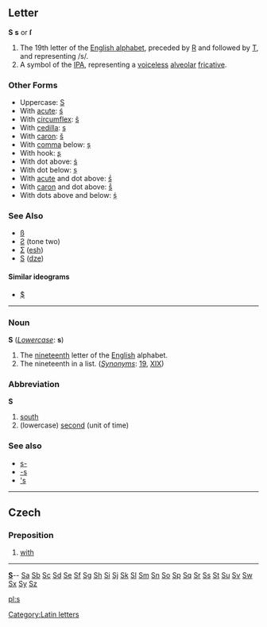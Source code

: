 ==Letter==
'''S''' '''s''' or '''ſ'''

#The 19th letter of the [[Appendix:English alphabet|English alphabet]], preceded by [[R]] and followed by [[T]], and representing /s/.
#A symbol of the [[IPA]], representing a [[voiceless]] [[alveolar]] [[fricative]].
===Other Forms===
*Uppercase: [[S]]
*With [[acute]]: [[ś]]
*With [[circumflex]]: [[ŝ]]
*With [[cedilla]]: [[ş]]
*With [[caron]]: [[š]]
*With [[comma]] below: [[ș]]
*With hook: [[ʂ]]
*With dot above: [[ṡ]]
*With dot below: [[ṣ]]
*With [[acute]] and dot above: [[ṥ]]
*With [[caron]] and dot above: [[ṧ]]
*With dots above and below: [[ṩ]]
===See Also===
*[[ß]]
*[[Ƨ]] (tone two)
*[[Ʃ]] ([[esh]])
*[[Ѕ]] ([[dze]])
====Similar ideograms====
*[[$]]
[[Category:Latin letters]]
----

===Noun===
'''S''' (''[[Lowercase]]'': '''s''')

# The [[nineteenth]] letter of the [[English]] alphabet.
# The nineteenth in a list. (''[[Synonyms]]'': [[19]], [[XIX]])

===Abbreviation===
'''S'''

# [[south]]
# (lowercase) [[second]] (unit of time)

===See also===
*[[s-]]
*[[-s]]
*[['s]]

----
==Czech==
===Preposition===
#[[with]]

----
{{indexletters1}}  '''[http://wiktionary.org/w/wiki.phtml?title=Special:Allpages&from=S S] '''-- [http://wiktionary.org/w/wiki.phtml?title=Special:Allpages&from=Sa Sa] [http://wiktionary.org/w/wiki.phtml?title=Special:Allpages&from=Sb Sb] [http://wiktionary.org/w/wiki.phtml?title=Special:Allpages&from=Sc Sc] [http://wiktionary.org/w/wiki.phtml?title=Special:Allpages&from=Sd Sd] [http://wiktionary.org/w/wiki.phtml?title=Special:Allpages&from=Se Se] [http://wiktionary.org/w/wiki.phtml?title=Special:Allpages&from=Sf Sf] [http://wiktionary.org/w/wiki.phtml?title=Special:Allpages&from=Sg Sg] [http://wiktionary.org/w/wiki.phtml?title=Special:Allpages&from=Sh Sh] [http://wiktionary.org/w/wiki.phtml?title=Special:Allpages&from=Si Si] [http://wiktionary.org/w/wiki.phtml?title=Special:Allpages&from=Sj Sj] [http://wiktionary.org/w/wiki.phtml?title=Special:Allpages&from=Sk Sk] [http://wiktionary.org/w/wiki.phtml?title=Special:Allpages&from=Sl Sl] [http://wiktionary.org/w/wiki.phtml?title=Special:Allpages&from=Sm Sm] [http://wiktionary.org/w/wiki.phtml?title=Special:Allpages&from=Sn Sn] [http://wiktionary.org/w/wiki.phtml?title=Special:Allpages&from=So So] [http://wiktionary.org/w/wiki.phtml?title=Special:Allpages&from=Sp Sp] [http://wiktionary.org/w/wiki.phtml?title=Special:Allpages&from=Sq Sq] [http://wiktionary.org/w/wiki.phtml?title=Special:Allpages&from=Sr Sr] [http://wiktionary.org/w/wiki.phtml?title=Special:Allpages&from=Ss Ss] [http://wiktionary.org/w/wiki.phtml?title=Special:Allpages&from=St St] [http://wiktionary.org/w/wiki.phtml?title=Special:Allpages&from=Su Su] [http://wiktionary.org/w/wiki.phtml?title=Special:Allpages&from=Sv Sv] [http://wiktionary.org/w/wiki.phtml?title=Special:Allpages&from=Sw Sw] [http://wiktionary.org/w/wiki.phtml?title=Special:Allpages&from=Sx Sx] [http://wiktionary.org/w/wiki.phtml?title=Special:Allpages&from=Sy Sy] [http://wiktionary.org/w/wiki.phtml?title=Special:Allpages&from=Sz Sz]<br>
{{indexletters2}}

[[pl:s]]